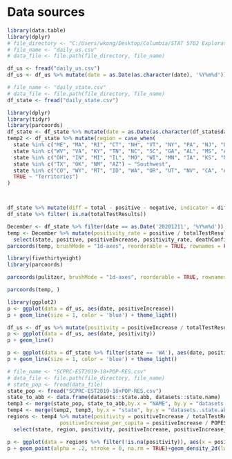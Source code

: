 # Data sources

```r
library(data.table)
library(dplyr)
# file_directory <- "C:/Users/wkong/Desktop/Columbia/STAT 5702 Exploratory Data Analysis/Final Project"
# file_name <- "daily_us.csv"
# data_file <- file.path(file_directory, file_name)

df_us <- fread("daily_us.csv")
df_us <- df_us %>% mutate(date = as.Date(as.character(date), '%Y%m%d'))

# file_name <- "daily_state.csv"
# data_file <- file.path(file_directory, file_name)
df_state <- fread("daily_state.csv")
```

```r
library(dplyr)
library(tidyr)
library(parcoords)
df_state <- df_state %>% mutate(date = as.Date(as.character(df_state$date), "%Y%m%d"))
temp2 <- df_state %>% mutate(region = case_when(
  state %in% c("ME", "MA", "RI", "CT", "NH", "VT", "NY", "PA", "NJ", "DE", "MD", "DC") ~ "Northeast",
  state %in% c("WV", "VA", "KY", "TN", "NC", "SC", "GA", "AL", "MS", "AR", "LA", "FL") ~ "Southeast",
  state %in% c("OH", "IN", "MI", "IL", "MO", "WI", "MN", "IA", "KS", "NE", "SD", "ND") ~ "Midwest",
  state %in% c("TX", "OK", "NM", "AZ") ~ "Southwest",
  state %in% c("CO", "WY", "MT", "ID", "WA", "OR", "UT", "NV", "CA", "AK", "HI") ~ "West",
  TRUE ~ "Territories")
)



df_state %>% mutate(diff = total - positive - negative, indicator = diff !=0) %>% filter(indicator == FALSE) %>% select(diff) %>% table
df_state %>% filter( is.na(totalTestResults))

December <- df_state %>% filter(date == as.Date('20201211', '%Y%m%d'))
temp <- December %>% mutate(positivity_rate = positive / totalTestResults) %>% 
  select(state, positive, positiveIncrease, positivity_rate, deathConfirmed)
parcoords(temp, brushMode = "1d-axes", reorderable = TRUE, rownames = FALSE)
```

```r
library(fivethirtyeight)
library(parcoords)

parcoords(pulitzer, brushMode = "1d-axes", reorderable = TRUE, rownames = FALSE)

parcoords(temp, )
```

```r
library(ggplot2)
p <- ggplot(data = df_us, aes(date, positiveIncrease))
p + geom_line(size = 1, color = 'blue') + theme_light()
```

```r
df_us <- df_us %>% mutate(positivity = positiveIncrease / totalTestResultsIncrease)
p <- ggplot(data = df_us, aes(date, positivity))
p + geom_line()
```

```r
p <- ggplot(data = df_state %>% filter(state == 'WA'), aes(date, positiveIncrease))
p + geom_line(size = 1, color = 'blue') + theme_light()
```

```r
# file_name <- "SCPRC-EST2019-18+POP-RES.csv"
# data_file <- file.path(file_directory, file_name)
# state_pop <- fread(data_file)
state_pop <- fread("SCPRC-EST2019-18+POP-RES.csv")
state_to_abb <- data.frame(datasets::state.abb, datasets::state.name)
temp3 <- merge(state_pop, state_to_abb,by.x = "NAME", by.y = "datasets..state.name")
temp4 <- merge(temp2, temp3, by.x = "state", by.y = "datasets..state.abb")
regions <- temp4 %>% mutate(positivity = positiveIncrease / totalTestResultsIncrease,
                 positiveIncrease_per_capita = positiveIncrease / POPESTIMATE2019) %>%
  select(state, region, positivity, positiveIncrease, positiveIncrease_per_capita, date)

p <- ggplot(data = regions %>% filter(!is.na(positivity)), aes(x = positivity,y = positiveIncrease_per_capita, col = region))
p + geom_point(alpha = .2, stroke = 0, na.rm = TRUE)+geom_density_2d(lwd = 0.5)+theme_classic()
```
